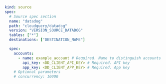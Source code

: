 ```yaml copy
kind: source
spec:
  # Source spec section
  name: "datadog"
  path: "cloudquery/datadog"
  version: "VERSION_SOURCE_DATADOG"
  tables: ["*"]
  destinations: ["DESTINATION_NAME"]

  spec:
    accounts:
      - name: example_account # Required. Name to distinguish accounts
        api_key: <DD_CLIENT_API_KEY> # Required. API key
        app_key: <DD_CLIENT_APP_KEY> # Required. App key
    # Optional parameters
    # concurrency: 10000
```
